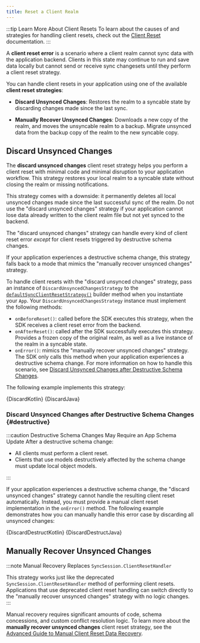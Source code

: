 ```yaml
---
title: Reset a Client Realm
---
```



:::tip Learn More About Client Resets
To learn about the causes of and strategies for handling client
resets, check out the [Client Reset](https://www.mongodb.com/docs/realm/sync/error-handling/client-resets/#std-label-client-resets)
documentation.
:::

A **client reset error** is a scenario where a client realm cannot sync
data with the application backend. Clients in this state may continue to
run and save data locally but cannot send or receive sync changesets
until they perform a client reset strategy.

You can handle client resets in your application using one of the
available **client reset strategies**:

- **Discard Unsynced Changes**:
  Restores the realm to a syncable state by discarding changes made
  since the last sync.

- **Manually Recover Unsynced Changes**:
  Downloads a new copy of the realm, and moves the unsyncable realm
  to a backup. Migrate unsynced data from the backup copy of the
  realm to the new syncable copy.

## Discard Unsynced Changes

The **discard unsynced changes** client reset strategy helps you perform
a client reset with minimal code and minimal disruption to your application
workflow. This strategy restores your local realm to a syncable state without
closing the realm or missing notifications.

This strategy comes with a downside: it permanently deletes all
local unsynced changes made since the last successful sync of the realm.
Do not use the "discard unsynced changes" strategy if your application
cannot lose data already written to the client realm file but not yet
synced to the backend.

The "discard unsynced changes" strategy can handle every kind of client
reset error _except_ for client resets triggered by
destructive schema changes.

If your application experiences a destructive schema change, this strategy
falls back to a mode that mimics the "manually recover unsynced changes"
strategy.

To handle client resets with the "discard unsynced changes" strategy,
pass an instance of `DiscardUnsyncedChangesStrategy` to the
[`defaultSyncClientResetStrategy()`](<https://www.mongodb.com/docs/realm-sdks/java/latest/io/realm/mongodb/AppConfiguration.Builder.html#defaultSyncClientResetStrategy(io.realm.mongodb.sync.DiscardUnsyncedChangesStrategy)>)
builder method when you instantiate your `App`. Your
`DiscardUnsyncedChangesStrategy` instance must implement the following
methods:

- `onBeforeReset()`: called before the SDK executes this strategy,
  when the SDK receives a client reset error from the backend.
- `onAfterReset()`: called after the SDK successfully executes this
  strategy. Provides a frozen copy of the original realm, as well as
  a live instance of the realm in a syncable state.
- `onError()`: mimics the "manually recover unsynced changes"
  strategy. The SDK only calls this method when your application
  experiences a destructive schema change. For more information on
  how to handle this scenario, see
  [Discard Unsynced Changes after Destructive Schema Changes](#destructive).

The following example implements this strategy:

<Tabs groupId="java-sdk-languages">
  <TabItem value="kotlin" label="Kotlin">
    <CodeBlock language="kotlin">{DiscardKotlin}</CodeBlock>
  </TabItem>
  <TabItem value="java" label="Java">
    <CodeBlock language="java">{DiscardJava}</CodeBlock>
  </TabItem>
</Tabs>

### Discard Unsynced Changes after Destructive Schema Changes {#destructive}

:::caution Destructive Schema Changes May Require an App Schema Update
After a destructive schema change:

- All clients must perform a client reset.
- Clients that use models destructively affected by the schema change must update local object models.

:::

If your application experiences a destructive schema change, the "discard
unsynced changes" strategy cannot handle the resulting client reset
automatically. Instead, you must provide a manual client reset
implementation in the `onError()` method. The following
example demonstrates how you can manually handle this error case by
discarding all unsynced changes:

<Tabs groupId="java-sdk-languages">
  <TabItem value="kotlin" label="Kotlin">
    <CodeBlock language="kotlin">{DiscardDestructKotlin}</CodeBlock>
  </TabItem>
  <TabItem value="java" label="Java">
    <CodeBlock language="java">{DiscardDestructJava}</CodeBlock>
  </TabItem>
</Tabs>

## Manually Recover Unsynced Changes

:::note Manual Recovery Replaces `SyncSession.ClientResetHandler`

This strategy works just like the deprecated
`SyncSession.ClientResetHandler` method of performing client resets.
Applications that use deprecated client reset handling can switch
directly to the "manually recover unsynced changes" strategy with
no logic changes.
:::

Manual recovery requires significant amounts of code, schema concessions,
and custom conflict resolution logic. To learn more about the **manually
recover unsynced changes** client reset strategy, see the
[Advanced Guide to Manual Client Reset Data Recovery](/docs/sdk/java/app-services/sync/manual-client-reset-data-recover).
